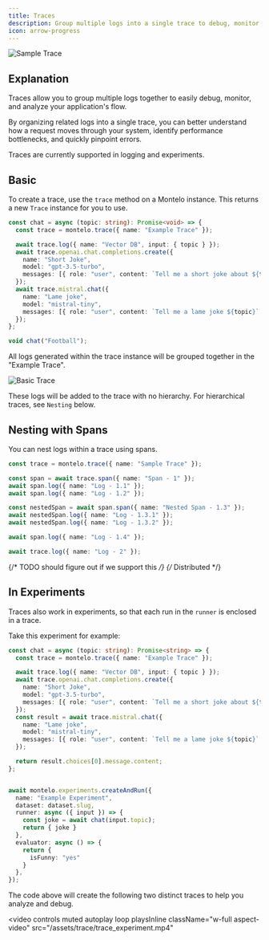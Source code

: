 ```yaml
---
title: Traces
description: Group multiple logs into a single trace to debug, monitor, and analyze your application.
icon: arrow-progress
---
```


![Sample Trace](/assets/trace/sample.png)

## Explanation

Traces allow you to group multiple logs together to easily debug, monitor, and analyze your application's flow.

By organizing related logs into a single trace, you can better understand how a request moves through your system, identify performance bottlenecks, and quickly pinpoint errors.

Traces are currently supported in logging and experiments.

## Basic

To create a trace, use the `trace` method on a Montelo instance. This returns a new `Trace` instance for you to use.

```typescript
const chat = async (topic: string): Promise<void> => {
  const trace = montelo.trace({ name: "Example Trace" });

  await trace.log({ name: "Vector DB", input: { topic } });
  await trace.openai.chat.completions.create({
    name: "Short Joke",
    model: "gpt-3.5-turbo",
    messages: [{ role: "user", content: `Tell me a short joke about ${topic}` }],
  });
  await trace.mistral.chat({
    name: "Lame joke",
    model: "mistral-tiny",
    messages: [{ role: "user", content: `Tell me a lame joke ${topic}` }],
  });
};

void chat("Football");
```

All logs generated within the trace instance will be grouped together in the "Example Trace".

![Basic Trace](/assets/trace/basic.png)

<Note>These logs will be added to the trace with no hierarchy. For hierarchical traces, see `Nesting` below.</Note>

## Nesting with Spans

You can nest logs within a trace using spans.

```typescript
const trace = montelo.trace({ name: "Sample Trace" });

const span = await trace.span({ name: "Span - 1" });
await span.log({ name: "Log - 1.1" });
await span.log({ name: "Log - 1.2" });

const nestedSpan = await span.span({ name: "Nested Span - 1.3" });
await nestedSpan.log({ name: "Log - 1.3.1" });
await nestedSpan.log({ name: "Log - 1.3.2" });

await span.log({ name: "Log - 1.4" });

await trace.log({ name: "Log - 2" });
```

{/* TODO should figure out if we support this */}
{/* Distributed */}

## In Experiments

Traces also work in experiments, so that each run in the `runner` is enclosed in a trace.

Take this experiment for example:

```typescript
const chat = async (topic: string): Promise<string> => {
  const trace = montelo.trace({ name: "Example Trace" });

  await trace.log({ name: "Vector DB", input: { topic } });
  await trace.openai.chat.completions.create({
    name: "Short Joke",
    model: "gpt-3.5-turbo",
    messages: [{ role: "user", content: `Tell me a short joke about ${topic}` }],
  });
  const result = await trace.mistral.chat({
    name: "Lame joke",
    model: "mistral-tiny",
    messages: [{ role: "user", content: `Tell me a lame joke ${topic}` }],
  });

  return result.choices[0].message.content;
};


await montelo.experiments.createAndRun({
  name: "Example Experiment",
  dataset: dataset.slug,
  runner: async ({ input }) => {
    const joke = await chat(input.topic);
    return { joke }
  },
  evaluator: async () => {
    return {
      isFunny: "yes"
    }
  },
});
```

The code above will create the following two distinct traces to help you analyze and debug.

<video
  controls
  muted
  autoplay
  loop
  playsInline
  className="w-full aspect-video"
  src="/assets/trace/trace_experiment.mp4"
></video>
